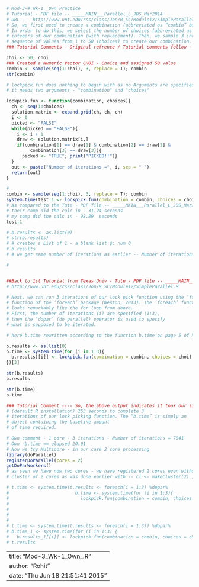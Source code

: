 
```{r }
# Mod-3-# Wk-1 _Own Practice 
# Tutorial - PDF file -- _____MAIN___Parallel_L_JDS_Mar2014
# URL --  http://www.unt.edu/rss/class/Jon/R_SC/Module12/SimpleParallel.R
# So, we first need to create a combination (abbreviated as “combin” below) for our imaginary lock.
# In order to do this, we select the number of choices (abbreviated as “choi” below) for each of the three
# integers of our combination (with replacement). Then, we sample 3 integers with replacement from a
# sequence of values from 1 to 50 (choices) to create our combination.
### Tutorial Comments - Original refrence / Tutorial comments follow - ### in place of my own comments wich follow # 

choi <- 50; choi
### Created a Numeric Vector CHOI - Choice and assigned 50 value 
combin <- sample(seq(1:choi), 3, replace = T); combin
str(combin)

# lockpick.fun does nothing to begin with as no Arguments are specified 
# it needs two arguments - "combination" and "choices" 

lockpick.fun <- function(combination, choices){
  ch <- seq(1:choices)
  solution.matrix <- expand.grid(ch, ch, ch)
  i <- 0
  picked <- "FALSE"
  while(picked == "FALSE"){
    i <- i + 1
    draw <- solution.matrix[i,]
    if(combination[1] == draw[1] & combination[2] == draw[2] &
         combination[3] == draw[3]){
      picked <- "TRUE"; print("PICKED!!")}
  }
  out <- paste("Number of iterations =", i, sep = " ")
  return(out)
}

# 
combin <- sample(seq(1:choi), 3, replace = T); combin
system.time(test.1 <- lockpick.fun(combination = combin, choices = choi))
# As compared to the Tute - PDF file -- _____MAIN___Parallel_L_JDS_Mar2014
# their comp did the calc in - 31.24 seconds
# my comp did the calc in - 98.89  seconds
test.1

# b.results <- as.list(0)
# str(b.results)
# # creates a List of 1 - a blank list $: num 0 
# b.results
# # we get same number of iterations as earlier -- Number of iterations = 95732

# 


##Back to 1st Tutorial from Texas Univ - Tute - PDF file -- _____MAIN___Parallel_L_JDS_Mar2014
# http://www.unt.edu/rss/class/Jon/R_SC/Module12/SimpleParallel.R

# Next, we can run 3 iterations of our lock pick function using the ‘foreach’ 
# function of the ‘foreach’ package (Weston, 2013). The ‘foreach’ function below 
# looks remarkably like the for loop from above. 
# First, the number of iterations (i) are specified (1:3), 
# then the ‘dopar’ (do parallel) operator is used to specify
# what is supposed to be iterated.

# here b.time rewritten according to the function b.time on page 5 of PDF 

b.results <- as.list(0)
b.time <- system.time(for (i in 1:3){
  b.results[[i]] <- lockpick.fun(combination = combin, choices = choi)
})[3]

str(b.results)
b.results

str(b.time)
b.time

### Tutorial Comment ---- So, the above output indicates it took our single core 
# (default R installation) 253 seconds to complete 3
# iterations of our lock picking function. The “b.time” is simply an 
# object containing the baseline amount
# of time required.

# Own comment - 1 core - 3 iterations - Number of iterations = 7041
# Own -b.time == elapsed 20.01
# Now we try Multicore - in our case 2 core processing 
library(doParallel)
registerDoParallel(cores = 2)
getDoParWorkers()
# as seen we have now two cores - we have registered 2 cores even without creating a 
# cluster of 2 cores as was done earlier with -- cl <- makeCluster(2) , above .

# t.time <- system.time(t.results <- foreach(i = 1:3) %dopar%
#                         b.time <- system.time(for (i in 1:3){
#                           lockpick.fun(combination = combin, choices = choi))[3]
#                       
#                       
# 
# 
# t.time <- system.time(t.results <- foreach(i = 1:3)) %dopar%
# b.time_1 <- system.time(for (i in 1:3) {
#   b.results_1[[i]] <- lockpick.fun(combination = combin, choices = choi))[3]
# t.results
```


---
title: "Mod-3_Wk-1_Own_.R"
author: "Rohit"
date: "Thu Jun 18 21:51:41 2015"
---
